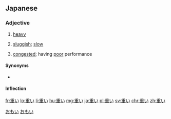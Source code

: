 ==Japanese==
{{ja-kanjitab|おも|yomi=kun}}

===Adjective===
{{ja-adj|infl=i|おもい}}

# [[heavy]]
# {{cx|of|computers|lang=ja}} [[sluggish]]; [[slow]]
# {{cx|of|computer networks|lang=ja}} [[congested]]; having [[poor]] performance

====Synonyms====
* {{ja-r|重たい|おもたい}}

====Inflection====
{{ja-i|おも}}

[[Category:1000 Japanese basic words|おもい]]
[[Category:ja:Networking|おもい]]

[[fr:重い]]
[[lo:重い]]
[[li:重い]]
[[hu:重い]]
[[mg:重い]]
[[ja:重い]]
[[pl:重い]]
[[sv:重い]]
[[chr:重い]]
[[zh:重い]]